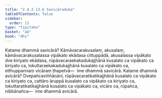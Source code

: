```yaml
---
title: "2.4.2.13.6 Savicāraduka"
tableOfContents: false
sidebar:
  order: 15
type: "tipitaka"
basket: "ab"
book: "dhs"
---
```



<DynamicBreadcrumb />

<Division number="1591" book="dhs">

<Paragraph number="2302" book="dhs">
Katame dhammā savicārā? Kāmāvacarakusalaṃ, akusalaṃ, kāmāvacarakusalassa vipākato ekādasa cittuppādā, akusalassa vipākato dve kiriyato ekādasa, rūpāvacaraekakadukajjhānā kusalato ca vipākato ca kiriyato ca, lokuttaraekakadukajjhānā kusalato ca vipākato ca, etthuppannaṃ vicāraṃ ṭhapetvā—  ime dhammā savicārā.
</Paragraph>

</Division>
<Division number="1592" book="dhs">

<Paragraph number="2303" book="dhs">
Katame dhammā avicārā? Dvepañcaviññāṇāni, rūpāvacaratikatikajjhānā kusalato ca vipākato ca kiriyato ca, cattāro āruppā kusalato ca vipākato ca kiriyato ca, lokuttaratikatikajjhānā kusalato ca vipākato ca, vicāro ca, rūpañca, nibbānañca—  ime dhammā avicārā.
</Paragraph>
</Division>